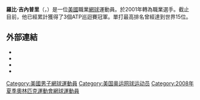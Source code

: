 {{Infobox 網球選手
|姓名=Robby Ginepri
|照片=Robby Ginepri at the 2010 US Open 04.jpg
|caption=2010年
|国籍={{USA}}
|生年=1982年
|生日=10月7日
|出生地={{USA}}[[羅德岱堡|羅德岱堡]]
|居住地={{USA}}[[佐治亚州|佐治亚州]]Kennesaw, Georgia
|身高=183 cm
|体重=70 kg
|持拍手=右
|反拍=雙手
|转职业年=2001年
|球拍=
|球衣=
|球鞋=
|单打最高排名=15（2005年12月26日）
|双打最高排名=134（2004年1月12日）
|现单打排名=307（2011年8月8日）
|现双打排名=
|单打冠军头衔=3
|双打冠军头衔=
|职业战绩=
|奖金=3,511,055美元
|澳网最好成绩=第四輪（2004）
|法网最好成绩=第四輪（2008）
|温网最好成绩=第四輪（2004）
|美网最好成绩=四強（[[2005年美國網球公開賽男子單打比賽|2005]]）
|大满贯个数=
|奥运会最好成绩=
}}
'''羅比·吉內普里'''（{{lang-en|'''Robby Ginepri'''}}，{{bd|1982年|10月7日}}）是一位[[美國|美國]]職業[[網球|網球]]運動員。於2001年轉為職業選手。截止目前，他已經累計獲得了3個ATP巡迴賽冠軍。單打最高排名曾經達到世界15位。

== 外部連結 ==
{{Commonscat|Robby Ginepri}}
* {{Official|http://www.robbyginepri.com/}}
* {{ATP|G569}}
* {{ITF Profile|id=30022038}}
* {{DavisCupplayerlink|30022038}}

{{美國體育人物小作品}}
{{網球運動員小作品}}

{{Authority control}}
{{DEFAULTSORT:Ginepri, Robby}}
[[Category:美國男子網球運動員|Category:美國男子網球運動員]]
[[Category:美国奥运网球运动员|Category:美国奥运网球运动员]]
[[Category:2008年夏季奧林匹克運動會網球運動員|Category:2008年夏季奧林匹克運動會網球運動員]]